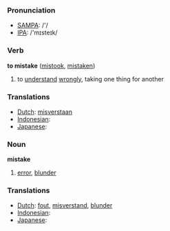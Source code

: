 === Pronunciation ===
*[[w:SAMPA|SAMPA]]: /'/
*[[w:IPA|IPA]]: /'mɪsteɪk/

=== Verb ===

'''to mistake''' ([[mistook]], [[mistaken]])

# to [[understand]] [[wrongly]], taking one thing for another

=== Translations ===
*[[Dutch]]: [[misverstaan]]
*[[Indonesian]]: [[]]
*[[Japanese]]: [[]]

=== Noun ===

'''mistake'''

# [[error]], [[blunder]]

=== Translations ===
*[[Dutch]]: [[fout]], [[misverstand]], [[blunder]]
*[[Indonesian]]: [[]]
*[[Japanese]]: [[]]